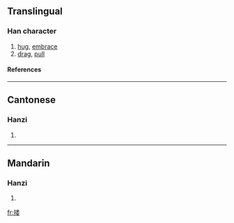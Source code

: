 {{see|摟}}

==Translingual==
===Han character===
{{Han char|rn=64|rad=手|as=09|sn=12|four=|canj=手火木女 (QFDV)}}
# [[hug]], [[embrace]]
# [[drag]], [[pull]]
====References====
{{Han ref|kx=0445.341|hdz=31923.120|uh=6402|ud=25602}}
----
==Cantonese==
===Hanzi===
{{yue-hanzi|jyut=|y=lau5, lau1 lau2 lau4}}
# {{defn|Cantonese}}
----
==Mandarin==
===Hanzi===
{{cmn-hanzi|tra=摟|pin=[[lōu]] (lou1), [[lóu]] (lou2), [[lǒu]] (lou3)|wg=lou<sup>1</sup>, lou<sup>2</sup>, lou<sup>3</sup>}}
# {{defn|Mandarin}}

[[fr:搂]]